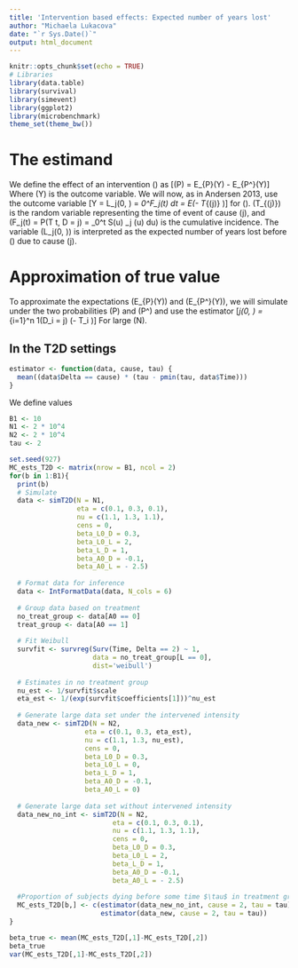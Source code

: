 ```yaml
---
title: 'Intervention based effects: Expected number of years lost'
author: "Michaela Lukacova"
date: "`r Sys.Date()`"
output: html_document
---
```


```r
knitr::opts_chunk$set(echo = TRUE)
# Libraries
library(data.table)
library(survival)
library(simevent)
library(ggplot2)
library(microbenchmark)
theme_set(theme_bw())
```

# The estimand

We define the effect of an intervention \(\gamma\) as
\[\beta(P) = E_{P}(Y) - E_{P^\gamma}(Y)\]
Where \(Y\) is the outcome variable. We will now, as in Andersen 2013, use the outcome variable
\[Y = L_j(0, \tau) = \int_0^\tau F_j(t) dt = E(\tau - T_{(j)} \wedge \tau)\]
for \(\tau \geq 0\). \(T_{(j)}\) is the random variable representing the time of event of cause \(j\), and \(F_j(t) = P(T \leq t, D = j) = \int_0^t S(u) \alpha_j (u) du\) is the cumulative incidence. The variable \(L_j(0, \tau)\) is interpreted as the expected number of years lost before \(\tau\) due to cause \(j\). 

# Approximation of true value

To approximate the expectations \(E_{P}(Y)\) and \(E_{P^\gamma}(Y)\), we will simulate under the two probabilities \(P\) and \(P^\gamma\) and use the estimator
\[\hat{L}_j(0, \tau) = \frac{1}{n} \sum_{i=1}^n 1(D_i = j) (\tau - T_i \wedge \tau)\]
For large \(N\). 

## In the T2D settings


```r
estimator <- function(data, cause, tau) {
  mean((data$Delta == cause) * (tau - pmin(tau, data$Time)))
}
```

We define values
```r
B1 <- 10
N1 <- 2 * 10^4
N2 <- 2 * 10^4
tau <- 2
```


```r
set.seed(927)
MC_ests_T2D <- matrix(nrow = B1, ncol = 2)
for(b in 1:B1){
  print(b)
  # Simulate
  data <- simT2D(N = N1,
                 eta = c(0.1, 0.3, 0.1),
                 nu = c(1.1, 1.3, 1.1),
                 cens = 0,
                 beta_L0_D = 0.3,
                 beta_L0_L = 2,
                 beta_L_D = 1,
                 beta_A0_D = -0.1,
                 beta_A0_L = - 2.5)
  
  # Format data for inference
  data <- IntFormatData(data, N_cols = 6)
  
  # Group data based on treatment
  no_treat_group <- data[A0 == 0]
  treat_group <- data[A0 == 1]
  
  # Fit Weibull
  survfit <- survreg(Surv(Time, Delta == 2) ~ 1, 
                     data = no_treat_group[L == 0], 
                     dist='weibull')
    
  # Estimates in no treatment group
  nu_est <- 1/survfit$scale
  eta_est <- 1/(exp(survfit$coefficients[1]))^nu_est
  
  # Generate large data set under the intervened intensity 
  data_new <- simT2D(N = N2, 
                   eta = c(0.1, 0.3, eta_est),
                   nu = c(1.1, 1.3, nu_est),
                   cens = 0,
                   beta_L0_D = 0.3,
                   beta_L0_L = 0,
                   beta_L_D = 1,
                   beta_A0_D = -0.1,
                   beta_A0_L = 0)
  
  # Generate large data set without intervened intensity
  data_new_no_int <- simT2D(N = N2,
                          eta = c(0.1, 0.3, 0.1),
                          nu = c(1.1, 1.3, 1.1),
                          cens = 0,
                          beta_L0_D = 0.3,
                          beta_L0_L = 2,
                          beta_L_D = 1,
                          beta_A0_D = -0.1,
                          beta_A0_L = - 2.5)
  
  #Proportion of subjects dying before some time $\tau$ in treatment group
  MC_ests_T2D[b,] <- c(estimator(data_new_no_int, cause = 2, tau = tau),         # without intervention
                       estimator(data_new, cause = 2, tau = tau))                # with intervention
}
```

```r
beta_true <- mean(MC_ests_T2D[,1]-MC_ests_T2D[,2])
beta_true
var(MC_ests_T2D[,1]-MC_ests_T2D[,2])
```

